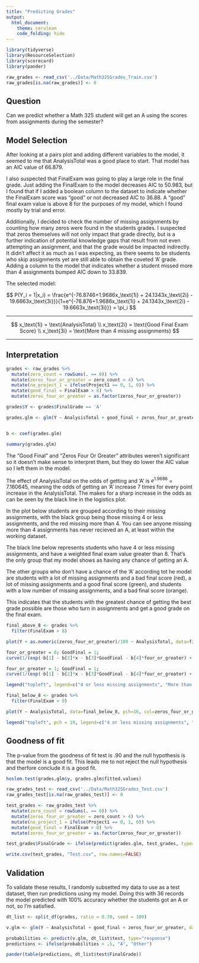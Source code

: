 ```yaml
---
title: "Predicting Grades"
output: 
  html_document:
    theme: cerulean
    code_folding: hide
---
```


```r
library(tidyverse)
library(ResourceSelection)
library(scorecard)
library(pander)

raw_grades <- read_csv('../Data/Math325Grades_Train.csv')
raw_grades[is.na(raw_grades)] <- 0
```

## Question

Can we predict whether a Math 325 student will get an A using the scores from assignments during the semester?

## Model Selection

After looking at a pairs plot and adding different variables to the model, it seemed to me that AnalysisTotal was a good place to start. That model has an AIC value of 66.879.

I also suspected that FinalExam was going to play a large role in the final grade. Just adding the FinalExam to the model decreases AIC to 50.983, but I found that if I added a boolean column to the dataset to indicate whether the FinalExam score was "good" or not decreased AIC to 36.88. A "good" final exam value is above 8 for the purposes of my model, which I found mostly by trial and error.

Additionally, I decided to check the number of missing assignments by counting how many zeros were found in the students grades. I suspected that zeros themselves will not only impact that grade directly, but is a further indication of potential knowledge gaps that result from not even attempting an assignment, and that the grade would be impacted indirectly. It didn't affect it as much as I was expecting, as there seems to be students who skip assignments yet are still able to obtain the coveted 'A' grade. Adding a column to the model that indicates whether a student missed more than 4 assignments bumped AIC down to 33.839.

The selected model:

$$
  P(Y_i = 1|x_i) = \frac{e^{-76.8746+1.9686x_\text{1i} + 24.1343x_\text{2i} - 19.6663x_\text{3i}}}{1+e^{-76.876+1.9686x_\text{1i} + 24.1343x_\text{2i} - 19.6663x_\text{3i}}} = \pi_i
$$
<hr>
$$
   x_\text{1i} = \text{AnalysisTotal} \\
   x_\text{2i} = \text{Good Final Exam Score} \\
   x_\text{3i} = \text{More than 4 missing assignments}
$$
<hr>

## Interpretation

```r

grades <- raw_grades %>% 
  mutate(zero_count = rowSums(. == 0)) %>%
  mutate(zeros_four_or_greater = zero_count > 4) %>%
  mutate(no_project_1 = ifelse(Project1 == 0, 1, 0)) %>% 
  mutate(good_final = FinalExam > 8) %>% 
  mutate(zeros_four_or_greater = as.factor(zeros_four_or_greater))

grades$Y <- grades$FinalGrade == 'A'

grades.glm <- glm(Y ~ AnalysisTotal + good_final + zeros_four_or_greater, data = grades, family = binomial)


b <- coef(grades.glm)

```

```r
summary(grades.glm)
```

The "Good Final" and "Zeros Four Or Greater" attributes weren't significant so it doesn't make sense to interpret them, but they do lower the AIC value so I left them in the model.

The effect of AnalysisTotal on the odds of getting and 'A' is $e^\text{1.9686}$ = 7.160645, meaning the odds of getting an 'A' increase 7 times for every point increase in the AnalysisTotal. The makes for a sharp increase in the odds as can be seen by the black line in the logistics plot.

In the plot below students  are grouped according to their missing assignments, with the black group being those missing 4 or less assignments, and the red missing more than 4. You can see anyone missing more than 4 assignments has never recieved an A, at least within the working dataset.

The black line below represents students who have 4 or less missing assignments, and have a weighted final exam value greater than 8. That's the only group that my model shows as having any chance of getting an A.

The other groups who don't have a chance of the 'A' according tot he model are students with a lot of missing assignments and a bad final score (red), a lot of missing assignments and a good final score (green), and students with a low number of missing assignments, and a bad final score (orange).

This indicates that the students with the greatest chance of getting the best grade possible are those who turn in assignments and get a good grade on the final exam.
```r
final_above_8 <- grades %>% 
  filter(FinalExam > 8)

plot(Y + as.numeric(zeros_four_or_greater)/100 ~ AnalysisTotal, data=final_above_8, pch=16, col=zeros_four_or_greater, ylab="Probability of getting an A", main="Having few missing assignments are important for getting an A", sub = "Of students who got above 8 on the final exam")

four_or_greater = 0; GoodFinal = 1;
curve(1/(exp(-b[1] - b[2]*x - b[3]*GoodFinal - b[4]*four_or_greater) + 1), add = TRUE, col="black")

four_or_greater = 1; GoodFinal = 1;
curve(1/(exp(-b[1] - b[2]*x - b[3]*GoodFinal - b[4]*four_or_greater) + 1) - .02, add = TRUE, col="red")

legend("topleft", legend=c("4 or less missing assignments", "More than 4 missing assignments"), bty="n", lty=1, col=c("black","red"), cex=0.8)

final_below_8 <- grades %>% 
  filter(FinalExam < 8)

plot(Y ~ AnalysisTotal, data=final_below_8, pch=16, col=zeros_four_or_greater, ylab="Probability of getting an A", main="Students with final exams below 8 have never gotten an A", sub = "Of students who got below 8 on the final exam")

legend("topleft", pch = 19, legend=c("4 or less missing assignments", "More than 4 missing assignments"), bty="n", col=c("black","red"), cex=0.8)
```

## Goodness of fit

The p-value from the goodness of fit test is .90 and the null hypothesis is that the model is a good fit. This leads me to not reject the null hypothesis and therfore conclude it is a good fit.

```r
hoslem.test(grades.glm$y, grades.glm$fitted.values)
```


```r
raw_grades_test <- read_csv('../Data/Math325Grades_Test.csv')
raw_grades_test[is.na(raw_grades_test)] <- 0

test_grades <- raw_grades_test %>%
  mutate(zero_count = rowSums(. == 0)) %>%
  mutate(zeros_four_or_greater = zero_count > 4) %>%
  mutate(no_project_1 = ifelse(Project1 == 0, 1, 0)) %>%
  mutate(good_final = FinalExam > 8) %>%
  mutate(zeros_four_or_greater = as.factor(zeros_four_or_greater))

test_grades$FinalGrade <- ifelse(predict(grades.glm, test_grades, type="response") > .5, "A", "Other")

write.csv(test_grades, "Test.csv", row.names=FALSE)
```

## Validation

To validate these results, I randomly subsetted my data to use as a test dataset, then run predictions using my model. Doing this with 36 records the model predicted with 100% accuracy whether the students got an A or not, so I'm satisfied.

```r
dt_list <- split_df(grades, ratio = 0.70, seed = 100)

v.glm <- glm(Y ~ AnalysisTotal + good_final + zeros_four_or_greater, data = dt_list$test, family = binomial)

probabilities <- predict(v.glm, dt_list$test, type="response")
predictions <- ifelse(probabilities > .5, "A", "Other")

pander(table(predictions, dt_list$test$FinalGrade))
```



